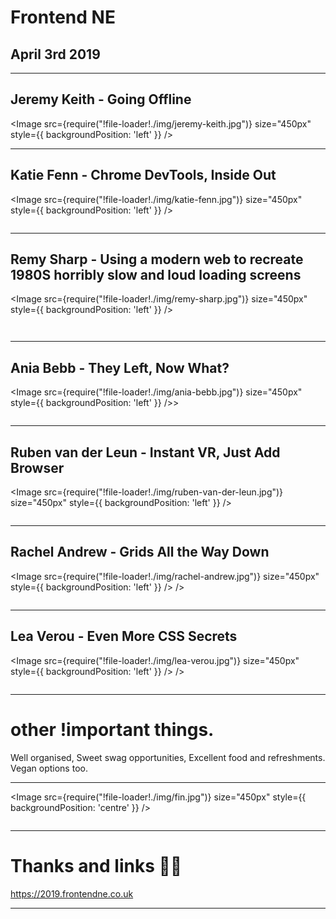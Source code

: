 
<Head>
  <title>Frontend NE presentation</title>
  <meta itemProp="name" content="Frontend NE presentation" />
  <meta itemProp="description" content="Frontend NE presentation" />
  <meta itemProp="image" content="https://api.adorable.io/avatars/285/abott@adorable.png" />
  <meta name="twitter:card" content="summary_large_image" />
  <meta name="twitter:site" content="@_AlanCurrie" />
  <meta name="twitter:title" content="Frontend NE presentation" />
  <meta name="twitter:description" content="Frontend NE presentation" />
  <meta name="twitter:image" content="https://api.adorable.io/avatars/285/abott@adorable.png" />
  <meta property="og:title" content="Frontend NE presentation" />
  <meta property="og:type" content="article" />
  <meta property="og:url" content="https://reverent-rosalind-f11320.netlify.com/" />
  <meta property="og:image" content="https://api.adorable.io/avatars/285/abott@adorable.png" />
  <meta property="og:description" content="Frontend NE presentation" />
  <meta property="og:site_name" content="Frontend NE presentation" />
  <meta property="article:section" content="Progressive web app" />
</Head>

#  Frontend NE
## April 3rd 2019


---

## Jeremy Keith  - Going Offline

<Image src={require("!file-loader!./img/jeremy-keith.jpg")} size="450px" style={{ backgroundPosition: 'left' }} />




---

##  Katie Fenn - Chrome DevTools, Inside Out

<Image src={require("!file-loader!./img/katie-fenn.jpg")} size="450px" style={{ backgroundPosition: 'left' }} />



```notes
```

---

##  Remy Sharp - Using a modern web to recreate 1980S horribly slow and loud loading screens

<Image src={require("!file-loader!./img/remy-sharp.jpg")} size="450px" style={{ backgroundPosition: 'left' }} />



```notes


```

---
## Ania Bebb - They Left, Now What?

<Image src={require("!file-loader!./img/ania-bebb.jpg")} size="450px" style={{ backgroundPosition: 'left' }} />>


```notes
```

---

##  Ruben van der Leun - Instant VR, Just Add Browser

<Image src={require("!file-loader!./img/ruben-van-der-leun.jpg")} size="450px" style={{ backgroundPosition: 'left' }} />



```notes
```

---

## Rachel Andrew - Grids All the Way Down

<Image src={require("!file-loader!./img/rachel-andrew.jpg")} size="450px" style={{ backgroundPosition: 'left' }} /> />


```notes
```
---
## Lea Verou - Even More CSS Secrets

<Image src={require("!file-loader!./img/lea-verou.jpg")} size="450px" style={{ backgroundPosition: 'left' }} /> />


```notes
```
---

# other !important things.

Well organised,
Sweet swag opportunities,
Excellent food and refreshments. Vegan options too.

---
<Image src={require("!file-loader!./img/fin.jpg")} size="450px" style={{ backgroundPosition: 'centre' }} />

```notes
```
---

# Thanks and links 🤗🔗

<https://2019.frontendne.co.uk>

---